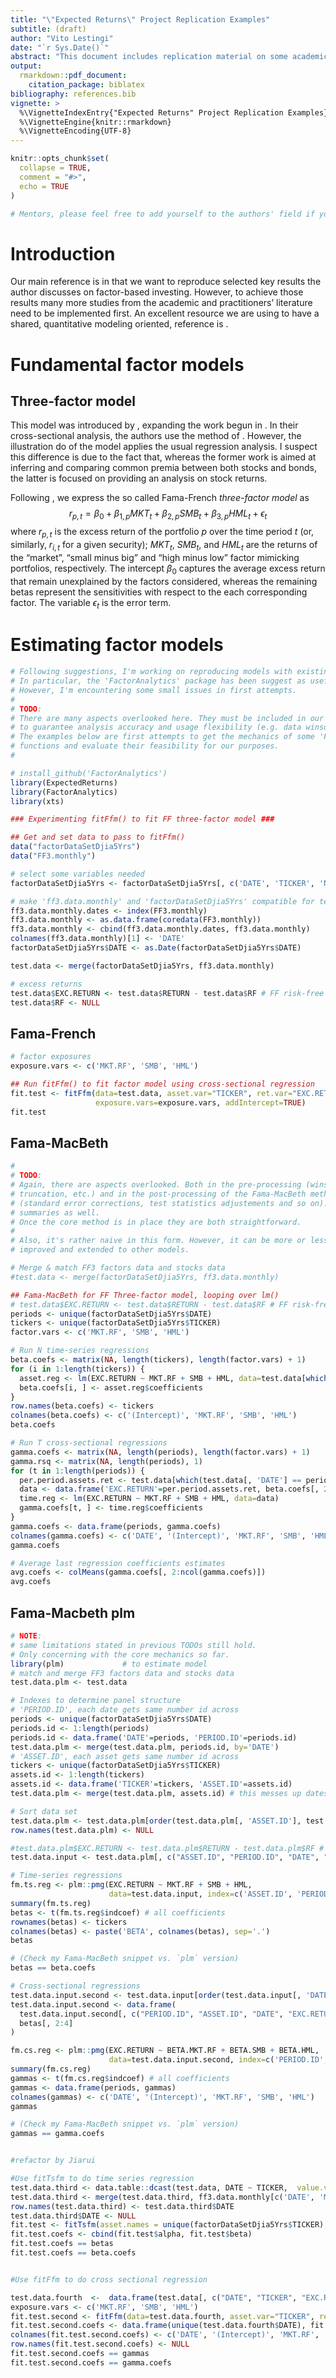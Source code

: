 ```yaml
---
title: "\"Expected Returns\" Project Replication Examples"
subtitle: (draft)
author: "Vito Lestingi"
date: "`r Sys.Date()`"
abstract: "This document includes replication material on some academic and practitioners' literature instrumental for our RGSoC 2020 project. The document itself is meant to be completely reproducible."
output: 
  rmarkdown::pdf_document:
    citation_package: biblatex
bibliography: references.bib
vignette: >
  %\VignetteIndexEntry{"Expected Returns" Project Replication Examples}
  %\VignetteEngine{knitr::rmarkdown}
  %\VignetteEncoding{UTF-8}
---
```


```r
knitr::opts_chunk$set(
  collapse = TRUE,
  comment = "#>",
  echo = TRUE
)
```

```r
# Mentors, please feel free to add yourself to the authors' field if you wish. 
```

# Introduction
Our main reference is \textcite{ilmanen-2011} in that we want to reproduce selected key results the author discusses on factor-based investing. However, to achieve those results many more studies from the academic and practitioners' literature need to be implemented first. An excellent resource we are using to have a shared, quantitative modeling oriented, reference is \textcite{engle-2016}.

# Fundamental factor models

## Three-factor model
This model was introduced by \textcite{fama-french-1993}, expanding the work begun in \textcite{fama-french-1992}. In their cross-sectional analysis, the authors use the method of \textcite{black-jensen-scholes-1972}. However, the illustration \textcite{engle-2016} do of the model applies the usual \textcite{fama-macbeth-1973} regression analysis. I suspect this difference is due to the fact that, whereas the former work is aimed at inferring and comparing common premia between both stocks and bonds, the latter is focused on providing an analysis on stock returns.

Following \textcite{engle-2016}, we express the so called Fama-French *three-factor model* as
$$
    r_{p,t} = \beta_{0} + \beta_{1, p}MKT_{t} + \beta_{2, p}SMB_{t} + \beta_{3, p}HML_{t} + \epsilon_{t}
$$
where $r_{p,t}$ is the excess return of the portfolio $p$ over the time period $t$ (or, similarly, $r_{i,t}$ for a given security); $MKT_{t}$, $SMB_{t}$, and $HML_{t}$ are the returns of the "market", "small minus big" and "high minus low" factor mimicking portfolios, respectively. The intercept $\beta_{0}$ captures the average excess return that remain unexplained by the factors considered, whereas the remaining betas represent the sensitivities with respect to the each corresponding factor. The variable $\epsilon_{t}$ is the error term.

# Estimating factor models



```r
# Following suggestions, I'm working on reproducing models with existing functionality first.
# In particular, the 'FactorAnalytics' package has been suggest as useful. Which likely it is.
# However, I'm encountering some small issues in first attempts.
# 
# TODO:
# There are many aspects overlooked here. They must be included in our implementations 
# to guarantee analysis accuracy and usage flexibility (e.g. data winsorization).
# The examples below are first attempts to get the mechanics of some 'FactorAnalytics' 
# functions and evaluate their feasibility for our purposes.
# 

# install_github('FactorAnalytics')
library(ExpectedReturns)
library(FactorAnalytics)
library(xts)

### Experimenting fitFfm() to fit FF three-factor model ###

## Get and set data to pass to fitFfm()
data("factorDataSetDjia5Yrs") 
data("FF3.monthly")

# select some variables needed
factorDataSetDjia5Yrs <- factorDataSetDjia5Yrs[, c('DATE', 'TICKER', 'NAME', 'RETURN.OLD', 'RETURN', 'RETURN.DIFF')]

# make 'ff3.data.monthly' and 'factorDataSetDjia5Yrs' compatible for testing
ff3.data.monthly.dates <- index(FF3.monthly)
ff3.data.monthly <- as.data.frame(coredata(FF3.monthly))
ff3.data.monthly <- cbind(ff3.data.monthly.dates, ff3.data.monthly)
colnames(ff3.data.monthly)[1] <- 'DATE'
factorDataSetDjia5Yrs$DATE <- as.Date(factorDataSetDjia5Yrs$DATE)

test.data <- merge(factorDataSetDjia5Yrs, ff3.data.monthly)

# excess returns
test.data$EXC.RETURN <- test.data$RETURN - test.data$RF # FF risk-free rate (one-month Treasury bill rate from Ibbotson Associates)
test.data$RF <- NULL
```

## Fama-French

```r
# factor exposures
exposure.vars <- c('MKT.RF', 'SMB', 'HML')

## Run fitFfm() to fit factor model using cross-sectional regression
fit.test <- fitFfm(data=test.data, asset.var="TICKER", ret.var="EXC.RETURN", date.var="DATE", 
                   exposure.vars=exposure.vars, addIntercept=TRUE)
fit.test

```


## Fama-MacBeth

```r
# 
# TODO:
# Again, there are aspects overlooked. Both in the pre-processing (winsorization,
# truncation, etc.) and in the post-processing of the Fama-MacBeth methodology 
# (standard error corrections, test statistics adjustements and so on). Then their
# summaries as well.
# Once the core method is in place they are both straightforward.
# 
# Also, it's rather naive in this form. However, it can be more or less easily 
# improved and extended to other models. 

# Merge & match FF3 factors data and stocks data
#test.data <- merge(factorDataSetDjia5Yrs, ff3.data.monthly)

## Fama-MacBeth for FF Three-factor model, looping over lm()
# test.data$EXC.RETURN <- test.data$RETURN - test.data$RF # FF risk-free rate (one-month Treasury bill rate from Ibbotson Associates)
periods <- unique(factorDataSetDjia5Yrs$DATE)
tickers <- unique(factorDataSetDjia5Yrs$TICKER)
factor.vars <- c('MKT.RF', 'SMB', 'HML')

# Run N time-series regressions
beta.coefs <- matrix(NA, length(tickers), length(factor.vars) + 1)
for (i in 1:length(tickers)) {
  asset.reg <- lm(EXC.RETURN ~ MKT.RF + SMB + HML, data=test.data[which(test.data[, 'TICKER'] == tickers[i]), ])
  beta.coefs[i, ] <- asset.reg$coefficients
}
row.names(beta.coefs) <- tickers
colnames(beta.coefs) <- c('(Intercept)', 'MKT.RF', 'SMB', 'HML')
beta.coefs

# Run T cross-sectional regressions 
gamma.coefs <- matrix(NA, length(periods), length(factor.vars) + 1)
gamma.rsq <- matrix(NA, length(periods), 1)
for (t in 1:length(periods)) {
  per.period.assets.ret <- test.data[which(test.data[, 'DATE'] == periods[t]), 'EXC.RETURN']
  data <- data.frame('EXC.RETURN'=per.period.assets.ret, beta.coefs[, 2:4]) # excluding prev. est. intercepts
  time.reg <- lm(EXC.RETURN ~ MKT.RF + SMB + HML, data=data)
  gamma.coefs[t, ] <- time.reg$coefficients
}
gamma.coefs <- data.frame(periods, gamma.coefs)
colnames(gamma.coefs) <- c('DATE', '(Intercept)', 'MKT.RF', 'SMB', 'HML')
gamma.coefs

# Average last regression coefficients estimates
avg.coefs <- colMeans(gamma.coefs[, 2:ncol(gamma.coefs)])
avg.coefs
```

## Fama-Macbeth plm 

```r

# NOTE: 
# same limitations stated in previous TODOs still hold.
# Only concerning with the core mechanics so far.
library(plm)             # to estimate model
# match and merge FF3 factors data and stocks data
test.data.plm <- test.data

# Indexes to determine panel structure
# 'PERIOD.ID', each date gets same number id across
periods <- unique(factorDataSetDjia5Yrs$DATE)
periods.id <- 1:length(periods)
periods.id <- data.frame('DATE'=periods, 'PERIOD.ID'=periods.id)
test.data.plm <- merge(test.data.plm, periods.id, by='DATE')
# 'ASSET.ID', each asset gets same number id across
tickers <- unique(factorDataSetDjia5Yrs$TICKER)
assets.id <- 1:length(tickers)
assets.id <- data.frame('TICKER'=tickers, 'ASSET.ID'=assets.id)
test.data.plm <- merge(test.data.plm, assets.id) # this messes up dates order within a ticker

# Sort data set
test.data.plm <- test.data.plm[order(test.data.plm[, 'ASSET.ID'], test.data.plm[, 'PERIOD.ID']), ]
row.names(test.data.plm) <- NULL

#test.data.plm$EXC.RETURN <- test.data.plm$RETURN - test.data.plm$RF # FF risk-free rate (1-month T-bill rate)
test.data.input <- test.data.plm[, c("ASSET.ID", "PERIOD.ID", "DATE", "EXC.RETURN", "MKT.RF", "SMB", "HML")]

# Time-series regressions
fm.ts.reg <- plm::pmg(EXC.RETURN ~ MKT.RF + SMB + HML, 
                      data=test.data.input, index=c('ASSET.ID', 'PERIOD.ID'))
summary(fm.ts.reg)
betas <- t(fm.ts.reg$indcoef) # all coefficients
rownames(betas) <- tickers
colnames(betas) <- paste('BETA', colnames(betas), sep='.')
betas

# (Check my Fama-MacBeth snippet vs. `plm` version)
betas == beta.coefs

# Cross-sectional regressions
test.data.input.second <- test.data.input[order(test.data.input[, 'DATE']), ]
test.data.input.second <- data.frame(
  test.data.input.second[, c("PERIOD.ID", "ASSET.ID", "DATE", "EXC.RETURN")], 
  betas[, 2:4]
)

fm.cs.reg <- plm::pmg(EXC.RETURN ~ BETA.MKT.RF + BETA.SMB + BETA.HML, 
                      data=test.data.input.second, index=c('PERIOD.ID', 'ASSET.ID'))
summary(fm.cs.reg)
gammas <- t(fm.cs.reg$indcoef) # all coefficients
gammas <- data.frame(periods, gammas)
colnames(gammas) <- c('DATE', '(Intercept)', 'MKT.RF', 'SMB', 'HML')
gammas

# (Check my Fama-MacBeth snippet vs. `plm` version)
gammas == gamma.coefs


#refactor by Jiarui

#Use fitTsfm to do time series regression 
test.data.third <- data.table::dcast(test.data, DATE ~ TICKER,  value.var = "EXC.RETURN")
test.data.third <- merge(test.data.third, ff3.data.monthly[c('DATE', 'MKT.RF','SMB','HML')], by='DATE')
row.names(test.data.third) <- test.data.third$DATE
test.data.third$DATE <- NULL
fit.test <- fitTsfm(asset.names = unique(factorDataSetDjia5Yrs$TICKER), factor.names = c('MKT.RF','SMB','HML'), data = test.data.third)
fit.test.coefs <- cbind(fit.test$alpha, fit.test$beta) 
fit.test.coefs == betas
fit.test.coefs == beta.coefs


#Use fitFfm to do cross sectional regression

test.data.fourth  <-  data.frame(test.data[, c("DATE", "TICKER", "EXC.RETURN")], fit.test.coefs[, 2:4])
exposure.vars <- c('MKT.RF', 'SMB', 'HML')
fit.test.second <- fitFfm(data=test.data.fourth, asset.var="TICKER", ret.var="EXC.RETURN", date.var="DATE", exposure.vars=exposure.vars, addIntercept=TRUE, lagExposures = FALSE)
fit.test.second.coefs <- data.frame(unique(test.data.fourth$DATE), fit.test.second$factor.returns)
colnames(fit.test.second.coefs) <- c('DATE', '(Intercept)', 'MKT.RF', 'SMB', 'HML')
row.names(fit.test.second.coefs) <- NULL 
fit.test.second.coefs == gammas
fit.test.second.coefs == gamma.coefs
```

